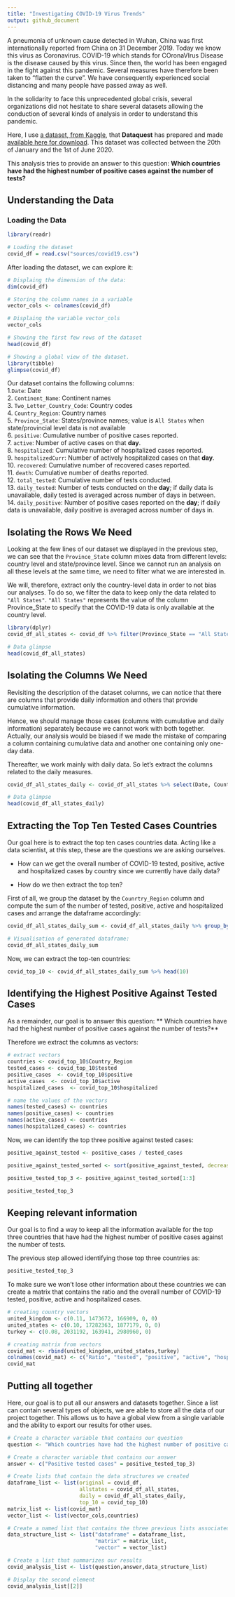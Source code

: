 ---
title: "Investigating COVID-19 Virus Trends"
output: github_document
---

A pneumonia of unknown cause detected in Wuhan, China was first internationally reported from China on 31 December 2019. Today we know this virus as Coronavirus. COVID-19 which stands for COronaVIrus Disease is the disease caused by this virus. Since then, the world has been engaged in the fight against this pandemic. Several measures have therefore been taken to "flatten the curve". We have consequently experienced social distancing and many people have passed away as well.

In the solidarity to face this unprecedented global crisis, several organizations did not hesitate to share several datasets allowing the conduction of several kinds of analysis in order to understand this pandemic.

Here, I use [a dataset, from Kaggle](https://www.kaggle.com/lin0li/covid19testing), that **Dataquest** has prepared and made [available here for download](https://dq-content.s3.amazonaws.com/505/covid19.csv). This dataset was collected between the 20th of January and the 1st of June 2020.

This analysis tries to provide an answer to this question: **Which countries have had the highest number of positive cases against the number of tests?**

## Understanding the Data
### Loading the Data

```{r}
library(readr)

# Loading the dataset
covid_df = read.csv("sources/covid19.csv")
```

After loading the dataset, we can explore it:

```{r}
# Displaing the dimension of the data: 
dim(covid_df)

# Storing the column names in a variable
vector_cols <- colnames(covid_df)

# Displaing the variable vector_cols
vector_cols

# Showing the first few rows of the dataset
head(covid_df)

# Showing a global view of the dataset.
library(tibble)
glimpse(covid_df)
```

Our dataset contains the following columns:\
1.`Date`: Date\
2. `Continent_Name`: Continent names\
3. `Two_Letter_Country_Code`: Country codes\
4. `Country_Region`: Country names\
5. `Province_State`: States/province names; value is `All States` when state/provincial level data is not available\
6. `positive`: Cumulative number of positive cases reported.\
7. `active`: Number of active cases on that **day**.\
8. `hospitalized`: Cumulative number of hospitalized cases reported.\
9. `hospitalizedCurr`: Number of actively hospitalized cases on that **day**.\
10. `recovered`: Cumulative number of recovered cases reported.\
11. `death`: Cumulative number of deaths reported.\
12. `total_tested`: Cumulative number of tests conducted.\
13. `daily_tested`: Number of tests conducted on the **day**; if daily data is unavailable, daily tested is averaged across number of days in between.\
14. `daily_positive`: Number of positive cases reported on the **day**; if daily data is unavailable, daily positive is averaged across number of days in.\


## Isolating the Rows We Need

Looking at the few lines of our dataset we displayed in the previous step, we can see that the `Province_State` column mixes data from different levels: country level and state/province level. Since we cannot run an analysis on all these levels at the same time, we need to filter what we are interested in.

We will, therefore, extract only the country-level data in order to not bias our analyses. To do so, we filter the data to keep only the data related to `"All States"`. `"All States"` represents the value of the column Province_State to specify that the COVID-19 data is only available at the country level.

```{r}
library(dplyr)
covid_df_all_states <- covid_df %>% filter(Province_State == "All States") %>% select(-Province_State)

# Data glimpse
head(covid_df_all_states)
```

## Isolating the Columns We Need

Revisiting the description of the dataset columns, we can notice that there are columns that provide daily information and others that provide cumulative information. 

Hence, we should manage those cases (columns with cumulative and daily information) separately because we cannot work with both together. Actually, our analysis would be biased if we made the mistake of comparing a column containing cumulative data and another one containing only one-day data.

Thereafter, we work mainly with daily data. So let's extract the columns related to the daily measures.

```{r}
covid_df_all_states_daily <- covid_df_all_states %>% select(Date, Country_Region, active, hospitalizedCurr, daily_tested, daily_positive)

# Data glimpse
head(covid_df_all_states_daily)
```

## Extracting the Top Ten Tested Cases Countries

Our goal here is to extract the top ten cases countries data. Acting like a data scientist, at this step, these are the questions we are asking ourselves.

- How can we get the overall number of COVID-19 tested, positive, active and hospitalized cases by country since we currently have daily data?

- How do we then extract the top ten?

First of all, we group the dataset by the `Counrtry_Region` column and compute the sum of the number of tested, positive, active and hospitalized cases and arrange the dataframe accordingly:

```{r}
covid_df_all_states_daily_sum <- covid_df_all_states_daily %>% group_by(Country_Region) %>% summarize(tested=sum(daily_tested), positive=sum(daily_positive), active=sum(active), hospitalized=sum(hospitalizedCurr)) %>% arrange(-tested)

# Visualisation of generated dataframe:
covid_df_all_states_daily_sum
```

Now, we can extract the top-ten countries:

```{r}
covid_top_10 <- covid_df_all_states_daily_sum %>% head(10)
```


## Identifying the Highest Positive Against Tested Cases

As a remainder, our goal is to answer this question: ** Which countries have had the highest number of positive cases against the number of tests?**

Therefore we extract the columns as vectors:

```{r}
# extract vectors
countries <- covid_top_10$Country_Region
tested_cases <- covid_top_10$tested
positive_cases  <- covid_top_10$positive
active_cases  <- covid_top_10$active
hospitalized_cases  <- covid_top_10$hospitalized

# name the values of the vectors
names(tested_cases) <- countries
names(positive_cases) <- countries
names(active_cases) <- countries
names(hospitalized_cases) <- countries
```

Now, we can identify the top three positive against tested cases:

```{r}
positive_against_tested <- positive_cases / tested_cases

positive_against_tested_sorted <- sort(positive_against_tested, decreasing= TRUE)

positive_tested_top_3 <- positive_against_tested_sorted[1:3]

positive_tested_top_3
```

## Keeping relevant information

Our goal is to find a way to keep all the information available for the top three countries that have had the highest number of positive cases against the number of tests.

The previous step allowed identifying those top three countries as:

```{r}
positive_tested_top_3
```

To make sure we won't lose other information about these countries we can create a matrix that contains the ratio and the overall number of COVID-19 tested, positive, active and hospitalized cases. 

```{r}
# creating country vectors
united_kingdom <- c(0.11, 1473672, 166909, 0, 0)
united_states <- c(0.10, 17282363, 1877179, 0, 0)
turkey <- c(0.08, 2031192, 163941, 2980960, 0)

# creating matrix from vectors
covid_mat <- rbind(united_kingdom,united_states,turkey)
colnames(covid_mat) <- c("Ratio", "tested", "positive", "active", "hospitalized")
covid_mat
```

## Putting all together

Here, our  goal is to put all our answers and datasets together. Since a list can contain several types of objects, we are able to store all the data of our project together. This allows us to have a global view from a single variable and the ability to export our results for other uses.

```{r}
# Create a character variable that contains our question
question <- "Which countries have had the highest number of positive cases against the number of tests?"

# Create a character variable that contains our answer
answer <- c("Positive tested cases" = positive_tested_top_3)

# Create lists that contain the data structures we created
dataframe_list <- list(original = covid_df,
                       allstates = covid_df_all_states,
                       daily = covid_df_all_states_daily,
                       top_10 = covid_top_10)
matrix_list <- list(covid_mat)
vector_list <- list(vector_cols,countries)

# Create a named list that contains the three previous lists associated with the data structure names
data_structure_list <- list("dataframe" = dataframe_list,
                            "matrix" = matrix_list,
                            "vector" = vector_list)

# Create a list that summarizes our results
covid_analysis_list <- list(question,answer,data_structure_list)

# Display the second element
covid_analysis_list[[2]]
```


